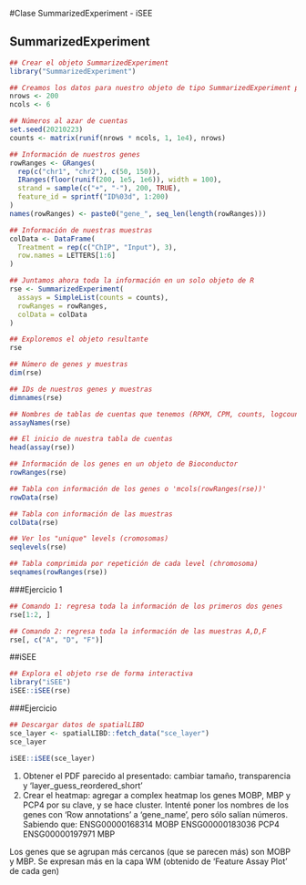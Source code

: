 #Clase SummarizedExperiment - iSEE

## SummarizedExperiment

```r
## Crear el objeto SummarizedExperiment 
library("SummarizedExperiment")

## Creamos los datos para nuestro objeto de tipo SummarizedExperiment para 200 genes a lo largo de 6 muestras
nrows <- 200
ncols <- 6

## Números al azar de cuentas
set.seed(20210223)
counts <- matrix(runif(nrows * ncols, 1, 1e4), nrows)

## Información de nuestros genes
rowRanges <- GRanges(
  rep(c("chr1", "chr2"), c(50, 150)),
  IRanges(floor(runif(200, 1e5, 1e6)), width = 100),
  strand = sample(c("+", "-"), 200, TRUE),
  feature_id = sprintf("ID%03d", 1:200)
)
names(rowRanges) <- paste0("gene_", seq_len(length(rowRanges)))

## Información de nuestras muestras
colData <- DataFrame(
  Treatment = rep(c("ChIP", "Input"), 3),
  row.names = LETTERS[1:6]
)

## Juntamos ahora toda la información en un solo objeto de R
rse <- SummarizedExperiment(
  assays = SimpleList(counts = counts),
  rowRanges = rowRanges,
  colData = colData
)

## Exploremos el objeto resultante
rse
```

```r
## Número de genes y muestras
dim(rse)

## IDs de nuestros genes y muestras
dimnames(rse)

## Nombres de tablas de cuentas que tenemos (RPKM, CPM, counts, logcounts, etc)
assayNames(rse)

## El inicio de nuestra tabla de cuentas
head(assay(rse))

## Información de los genes en un objeto de Bioconductor
rowRanges(rse)

## Tabla con información de los genes o 'mcols(rowRanges(rse))'
rowData(rse)

## Tabla con información de las muestras
colData(rse)

## Ver los "unique" levels (cromosomas)
seqlevels(rse)

## Tabla comprimida por repetición de cada level (chromosoma)
seqnames(rowRanges(rse))
```

###Ejercicio 1

```r
## Comando 1: regresa toda la información de los primeros dos genes
rse[1:2, ]

## Comando 2: regresa toda la información de las muestras A,D,F
rse[, c("A", "D", "F")]

```

##iSEE

```r
## Explora el objeto rse de forma interactiva
library("iSEE")
iSEE::iSEE(rse)
```

###Ejercicio

```r
## Descargar datos de spatialLIBD
sce_layer <- spatialLIBD::fetch_data("sce_layer")
sce_layer
```
```r
iSEE::iSEE(sce_layer)
```

1. Obtener el PDF parecido al presentado: cambiar tamaño, transparencia y 'layer_guess_reordered_short'
2. Crear el heatmap: agregar a complex heatmap los genes MOBP, MBP y PCP4 por su clave, y se hace cluster. Intenté poner los nombres de los genes con 'Row annotations' a 'gene_name', pero sólo salían números. 
Sabiendo que: 
  ENSG00000168314   MOBP
  ENSG00000183036   PCP4
  ENSG00000197971   MBP

Los genes que se agrupan más cercanos (que se parecen más) son MOBP y MBP. Se expresan más en la capa WM (obtenido de 'Feature Assay Plot' de cada gen)


